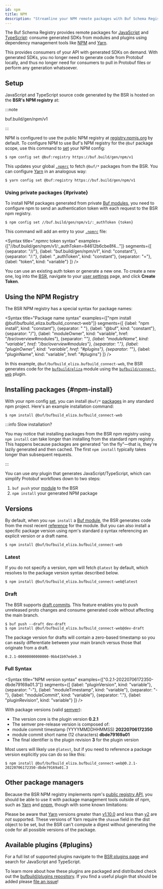 ```yaml
---
id: npm
title: NPM
description: "Streamline your NPM remote packages with Buf Schema Registry - Learn how to set up and manage remote packages in your NPM-based projects with ease."
---
```


The Buf Schema Registry provides remote packages for [JavaScript][JavaScript] and
[TypeScript][TypeScript]: consume generated
SDKs from modules and plugins using dependency management tools like [NPM][npm]
and [Yarn][Yarn].

This provides consumers of your API with generated SDKs on demand. With
generated SDKs, you no longer need to generate code from Protobuf locally, and
thus no longer need for consumers to pull in Protobuf files or perform any
generation whatsoever.

## Setup

JavaScript and TypeScript source code generated by the BSR is hosted on the
**BSR's NPM registry** at:

:::note

buf.build/gen/npm/v1

:::

NPM is configured to use the public NPM registry at
[registry.npmjs.org][npm-registry] by default. To configure NPM to use Buf's NPM
registry for the `@buf` package scope, use this command to [set][npm-config] your
NPM config:

```terminal
$ npm config set @buf:registry https://buf.build/gen/npm/v1
```

This updates your global [`.npmrc`][npmrc] to fetch `@buf/*` packages from the BSR.
You can configure [Yarn] in an analogous way:

```terminal
$ yarn config set @buf:registry https://buf.build/gen/npm/v1
```

### Using private packages {#private}

To install NPM packages generated from private [Buf modules][modules], you need
to configure npm to send an authentication token with each request to the BSR
npm registry.

```terminal
$ npm config set //buf.build/gen/npm/v1/:_authToken {token}
```

This command will add an entry to your [`.npmrc`][npmrc] file:

<Syntax
    title=".npmrc token syntax"
    examples={["//buf.build/gen/npm/v1/:_authToken=84612b6cbe8f4..."]}
    segments={[
        {separator: "//"},
        {label: "buf.build/gen/npm/v1", kind: "constant"},
        {separator: "/:"},
        {label: "_authToken", kind: "constant"},
        {separator: "="},
        {label: "token", kind: "variable"}
    ]}
/>

You can use an existing auth token or generate a new one. To create a new one,
log into the [BSR][bsr], navigate to your [user settings][settings] page, and
click **Create Token**.

## Using the NPM Registry

The BSR NPM registry has a special syntax for package names:



<Syntax
    title="Package name syntax"
    examples={["npm install @buf/bufbuild_eliza.bufbuild_connect-web"]}
    segments={[
        {label: "npm install", kind: "constant"},
        {separator: " "},
        {label: "@buf", kind: "constant"},
        {separator: "/"},
        {label: "moduleOwner", kind: "variable", href: "/bsr/overview#modules"},
        {separator: "_"},
        {label: "moduleName", kind: "variable", href: "/bsr/overview#modules"},
        {separator: "."},
        {label: "pluginOwner", kind: "variable", href: "#plugins"},
        {separator: "_"},
        {label: "pluginName", kind: "variable", href: "#plugins"}
    ]}
/>

In this example, `@buf/bufbuild_eliza.bufbuild_connect-web`, the BSR generates
code for the [`bufbuild/eliza`](https://buf.build/bufbuild/eliza) module using
the [`bufbuild/connect-web`](https://buf.build/bufbuild/connect-web) plugin.

## Installing packages {#npm-install}

With your npm config [set](#setup), you can install `@buf/*`
[packages](#package-names) in any standard npm project. Here's an example
installation command:

```terminal
$ npm install @buf/bufbuild_eliza.bufbuild_connect-web
```

:::info Slow installation?

You may notice that installing packages from the BSR
npm registry using `npm install` can take longer than installing from the
standard npm registry. This happens because packages are generated "on the
fly"&mdash;that is, they're lazily generated and then cached. The first
`npm install` typically takes longer than subsequent requests.

:::

You can use _any_ plugin that generates JavaScript/TypeScript, which can
simplify Protobuf workflows down to two steps:

1. `buf push` your [module][modules] to the BSR
1. `npm install` your generated NPM package

## Versions

By default, when you `npm install` a [Buf module][modules], the BSR generates
code from the most recent [reference](../overview.mdx#referencing-a-module) for
the module. But you can also install a specific package version using npm's
standard `@` syntax referencing an explicit version or a draft name.

```terminal
$ npm install @buf/bufbuild_eliza.bufbuild_connect-web
```

### Latest

If you do not specify a version, npm will fetch `@latest` by default, which
resolves to the package version syntax described below.

```terminal
$ npm install @buf/bufbuild_eliza.bufbuild_connect-web@latest
```

### Draft

The BSR supports [draft commits][bsr-references]. This feature enables you to
push unreleased proto changes and consume generated code without affecting the
main branch.

```terminal
$ buf push --draft dev-draft
$ npm install @buf/bufbuild_eliza.bufbuild_connect-web@dev-draft
```

The package version for drafts will contain a zero-based timestamp so you can
easily differentiate between your main branch versus those that originate from a
draft.

```
0.2.1-00000000000000-9bb41b97ede9.3
```

### Full Syntax

<Syntax
    title="NPM version syntax"
    examples={["0.2.1-20220706172350-dbde79169a01.3"]}
    segments={[
        {label: "pluginVersion", kind: "variable"},
        {separator: "-"},
        {label: "moduleTimestamp", kind: "variable"},
        {separator: "-"},
        {label: "moduleCommit", kind: "variable"},
        {separator: "."},
        {label: "pluginRevision", kind: "variable"}
    ]}
/>

With package versions (valid [semver][semver]):

- The version core is the plugin version **0.2.1**
- The semver pre-release version is composed of:
- module commit timestamp (YYYYMMDDHHMMSS) **20220706172350**
- module commit short name (12 characters) **dbde79169a01**
- The final identifier is the plugin revision **3** for the plugin version

Most users will likely use `@latest`, but if you need to reference a package
version explicitly you can do so like this:

```terminal
$ npm install @buf/bufbuild_eliza.bufbuild_connect-web@0.2.1-20220706172350-dbde79169a01.3
```

## Other package managers

Because the BSR NPM registry implements npm's [public registry
API][registry-api], you should be able to use it with package management tools
outside of npm, such as [Yarn] and [pnpm], though with some known limitations:

Please be aware that [Yarn] versions greater than [v1.10.0][yarn_v1] and less
than [v2][yarn_v2] are _not_ supported. These versions of Yarn require the
`shasum` field in the dist object to be set, but the BSR can't compute a digest
without generating the code for all possible versions of the package.

## Available plugins {#plugins}

For a full list of supported plugins navigate to the [BSR plugins
page][bsr-plugins] and search for JavaScript and TypeScript.

To learn more about how these plugins are packaged and distributed check out the
[bufbuild/plugins repository][bufbuild-plugins]. If you find a useful plugin
that should be added please [file an issue][bufbuild-plugins-issue]!

[bsr-plugins]: https://buf.build/plugins
[bufbuild-plugins]: https://github.com/bufbuild/plugins
[bufbuild-plugins-issue]: https://github.com/bufbuild/plugins/issues/new/choose
[javascript]: https://developer.mozilla.org/en-US/docs/Web/JavaScript
[modules]: /bsr/overview#modules
[npm]: https://npmjs.org
[typescript]: https://www.typescriptlang.org/
[bsr]: /bsr/overview
[bsr-references]: /bsr/overview#referencing-a-module
[modules]: /bsr/overview#modules
[npm-config]: https://docs.npmjs.com/cli/v8/commands/npm-config#set
[npmrc]: https://docs.npmjs.com/cli/v8/configuring-npm/npmrc
[pnpm]: https://pnpm.io
[npm-registry]: https://registry.npmjs.org
[registry-api]: https://github.com/npm/registry/blob/master/docs/REGISTRY-API.md
[semver]: https://semver.org
[settings]: https://buf.build/settings/user
[yarn]: https://yarnpkg.com
[yarn_v1]: https://github.com/yarnpkg/yarn/releases/tag/v1.10.0
[yarn_v2]: https://github.com/yarnpkg/berry
